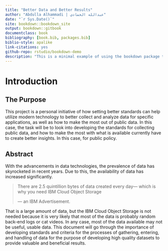 ```yaml
--- 
title: "Better Data and Better Results"
author: "Abdulla Alhammadi | عبدالله الحمادي"
date: "`r Sys.Date()`"
site: bookdown::bookdown_site
output: bookdown::gitbook
documentclass: book
bibliography: [book.bib, packages.bib]
biblio-style: apalike
link-citations: yes
github-repo: rstudio/bookdown-demo
description: "This is a minimal example of using the bookdown package to write a book. The output format for this example is bookdown::gitbook."
---
```

# Introduction {#intro}

## The Purpose

This project is a personal initiative of how setting better standards can help utilize modern technology to better collect and analyze data for specific applications, as well as how to make the most out of public data. In this case, the task will be to look into developing the standards for collecting public data, and how to make the most with what is available currently have to create better insights. In this case, for public policy.

## Abstract

With the advancements in data technologies, the prevalence of data has skyrocketed in recent years. Due to this, the availability of data has increased significantly. 

> There are 2.5 quintillion bytes of data created every day— 
> which is why you need IBM Cloud Object Storage
>
> --- an IBM Advertisement.

That is a large amount of data, but the IBM Cloud Object Storage is not needed because it is very likely that most of the data is probably random back-end logs or cat videos. In any case, most of the data available may not be useful, usable data. This document will go through the importance of developing standards and criteria for the processes of gathering, entering, and handling of data for the purpose of developing high quality datasets to provide valuable and beneficial results.
